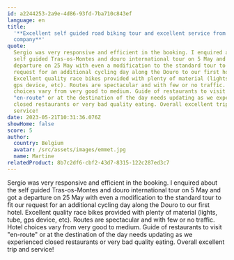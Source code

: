 ```yaml
---
id: a2244253-2a9e-4d86-93fd-7ba710c843ef
language: en
title:
  '**Excellent self guided road biking tour and excellent service from the
  company**'
quote:
  Sergio was very responsive and efficient in the booking. I enquired about the
  self guided Tras-os-Montes and douro international tour on 5 May and got a
  departure on 25 May with even a modification to the standard tour to fit our
  request for an additional cycling day along the Douro to our first hotel.
  Excellent quality race bikes provided with plenty of material (lights, tube,
  gps device, etc). Routes are spectacular and with few or no traffic. Hotel
  choices vary from very good to medium. Guide of restaurants to visit
  "en-route" or at the destination of the day needs updating as we experienced
  closed restaurants or very bad quality eating. Overall excellent trip and
  service!
date: 2023-05-21T10:31:36.076Z
showHome: false
score: 5
author:
  country: Belgium
  avatar: /src/assets/images/emmet.jpg
  name: Martine
relatedProduct: 8b7c2df6-cbf2-43d7-8315-122c287ed3c7
---
```


Sergio was very responsive and efficient in the booking. I enquired about the
self guided Tras-os-Montes and douro international tour on 5 May and got a
departure on 25 May with even a modification to the standard tour to fit our
request for an additional cycling day along the Douro to our first hotel.
Excellent quality race bikes provided with plenty of material (lights, tube, gps
device, etc). Routes are spectacular and with few or no traffic. Hotel choices
vary from very good to medium. Guide of restaurants to visit "en-route" or at
the destination of the day needs updating as we experienced closed restaurants
or very bad quality eating. Overall excellent trip and service!
